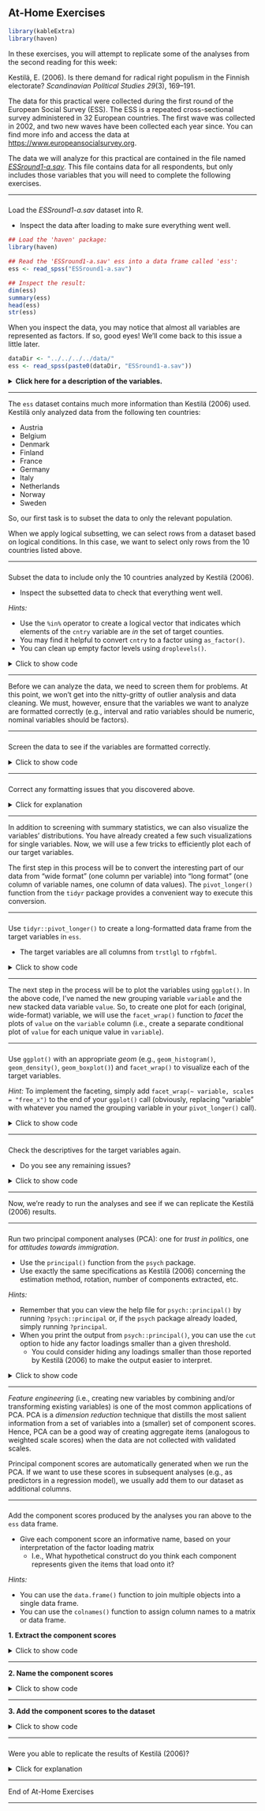 ## At-Home Exercises

```{r, include = FALSE}
library(kableExtra)
library(haven)
```

In these exercises, you will attempt to replicate some of the analyses from the 
second reading for this week:

Kestilä, E. (2006). Is there demand for radical right populism in the Finnish 
electorate? *Scandinavian Political Studies 29*(3), 169--191. 
 
The data for this practical were collected during the first round of the 
European Social Survey (ESS). The ESS is a repeated cross-sectional survey
administered in 32 European countries. The first wave was collected in 2002, and 
two new waves have been collected each year since. You can find more info and 
access the data at <https://www.europeansocialsurvey.org>. 

The data we will analyze for this practical are contained in the file named 
[*ESSround1-a.sav*][ess_a]. This file contains data for all respondents, but
only includes those variables that you will need to complete the following
exercises. 

---

###

Load the *ESSround1-a.sav* dataset into R.

- Inspect the data after loading to make sure everything went well.

```{r, eval = FALSE}
## Load the 'haven' package:
library(haven)

## Read the 'ESSround1-a.sav' ess into a data frame called 'ess': 
ess <- read_spss("ESSround1-a.sav")

## Inspect the result:
dim(ess)
summary(ess)
head(ess)
str(ess)
```

When you inspect the data, you may notice that almost all variables are 
represented as factors. If so, good eyes! We'll come back to this issue a 
little later.

```{r, echo = FALSE}
dataDir <- "../../../../data/"
ess <- read_spss(paste0(dataDir, "ESSround1-a.sav"))
```

<details>
  <summary><b>Click here for a description of the variables.</b></summary>

```{r, results = "asis", echo = FALSE}
desc <- c(
  "Title of dataset",
  "ESS round",
  "Edition",
  "Production date",
  "Country",
  "Respondent's identification number",
  "Trust in the legal system",
  "Trust in the police",
  "Trust in the United Nations",
  "Trust in the European Parliament",
  "Trust in country's parliament",
  "State of health services in country nowadays",
  "State of education in country nowadays",
  "How satisfied with present state of economy in country",
  "How satisfied with the national government",
  "How satisfied with the way democracy works in country",
  "Politicians interested in votes rather than peoples opinions",
  "Politicians in general care what people like respondent think",
  "Trust in politicians",
  "Allow many/few immigrants of same race/ethnic group as majority",
  "Allow many/few immigrants of different race/ethnic group from majority",
  "Allow many/few immigrants from richer countries in Europe",
  "Allow many/few immigrants from poorer countries in Europe",
  "Allow many/few immigrants from richer countries outside Europe",
  "Allow many/few immigrants from poorer countries outside Europe",
  "Qualification for immigration: christian background",
  "Qualification for immigration: be white",
  "Average wages/salaries generally brought down by immigrants",
  "Immigrants harm economic prospects of the poor more than the rich",
  "Immigrants take jobs away in country or create new jobs",
  "Taxes and services: immigrants take out more than they put in or less",
  "Immigration bad or good for country's economy",
  "Country's cultural life undermined or enriched by immigrants",
  "Immigrants make country worse or better place to live",
  "Immigrants make country's crime problems worse or better",
  "Richer countries should be responsible for accepting people from poorer countries",
  "Better for a country if almost everyone share customs and traditions",
  "Better for a country if a variety of different religions",
  "Country has more than its fair share of people applying refugee status",
  "People applying refugee status allowed to work while cases considered",
  "Government should be generous judging applications for refugee status",
  "Most refugee applicants not in real fear of persecution own countries",
  "Financial support to refugee applicants while cases considered",
  "Granted refugees should be entitled to bring close family members",
  "Gender",
  "Year of birth",
  "Highest level of education",
  "Years of full-time education completed",
  "How interested in politics",
  "Placement on left right scale"
  )

data.frame(Variable = names(ess), Description = desc) %>%
  kable() %>%
  kable_styling(bootstrap_options = c("striped", "hover"))
```

</details>

---

The `ess` dataset contains much more information than Kestilä (2006) used. 
Kestilä only analyzed data from the following ten countries:

- Austria
- Belgium
- Denmark
- Finland
- France
- Germany
- Italy
- Netherlands
- Norway
- Sweden

So, our first task is to subset the data to only the relevant population.  

When we apply logical subsetting, we can select rows from a dataset based on
logical conditions. In this case, we want to select only rows from the 10
countries listed above.

---

###

Subset the data to include only the 10 countries analyzed by Kestilä (2006).

- Inspect the subsetted data to check that everything went well.

*Hints:*

- Use the `%in%` operator to create a logical vector that indicates which
  elements of the `cntry` variable are *in* the set of target counties.
- You may find it helpful to convert `cntry` to a factor using `as_factor()`.
- You can clean up empty factor levels using `droplevels()`.

<details>
  <summary>Click to show code</summary>

```{r, echo = TRUE}
library(dplyr)

## Create a character vector naming the target countries:
targets <- c("Austria", 
             "Belgium", 
             "Denmark", 
             "Finland", 
             "France", 
             "Germany", 
             "Italy", 
             "Netherlands", 
             "Norway", 
             "Sweden")

## Select only those rows that come from a target country:
ess <- ess %>%
  mutate(cntry = as_factor(cntry)) %>% # Convert cntry to a factor
  filter(cntry %in% targets) %>%       # Subset rows
  mutate(cntry = droplevels(cntry))    # Drop empty factor levels

## Inspect the result:
dim(ess)
table(ess$cntry)
```

</details>

---

Before we can analyze the data, we need to screen them for problems. At this 
point, we won't get into the nitty-gritty of outlier analysis and data
cleaning. We must, however, ensure that the variables we want to analyze are 
formatted correctly (e.g., interval and ratio variables should be numeric, 
nominal variables should be factors).

---

###

Screen the data to see if the variables are formatted correctly.

<details>
  <summary>Click to show code</summary>

```{r, echo = TRUE}
library(tidySEM)

## Check the data structure:
str(ess)

## Compute descriptive statistics:
descriptives(ess)
```

  <details>
    <summary>Click for explanation</summary>

One thing you might notice when inspecting the `ess` data is that all the 
scale variables are stored as *labelled vectors*. When loading SPSS data, 
**haven** will use these labelled vectors to preserve the metadata associated 
with SPSS scale variables (i.e., variable labels and value labels).

While it's good to have this metadata available, we want to analyze these items
as numeric variables, so the value labels are only going to make our lives 
harder. Thankfully, the **labelled** package contains many routines for 
manipulating labelled vectors.

We can use the `labelled::remove_val_labels()` function to strip the value
labels and convert all of the labelled vectors to numeric vectors.

  </details>

</details>

---

###

Correct any formatting issues that you discovered above.

<details>
  <summary>Click for explanation</summary>

In keeping with common practice, we will treat ordinal Likert-type rating scales
with five or more levels as continuous. Since some R routines will treat labelled
vectors as discrete variables, we can make things easier for ourselves by 
converting all the labelled vectors in our data to numeric vectors.

As noted above, we can easily accomplish this goal with the `remove_val_labels()`
function from the **labelled** package.

```{r}
## If necessary, install the labelled package:
# install.packages("labelled", repos = "https://cloud.r-project.org")

## Load the labelled package:
library(labelled)

## Strip the value labels:
ess <- remove_val_labels(ess)

## Check the effects:
str(ess)
descriptives(ess)
```

Note that the variables are now simple numeric vectors, but the variable labels
have been retained as column attributes (which is probably useful). If we want
to completely nuke the labelling information, we can use the 
`labelled::remove_labels()` function to do so.

</details>

---

In addition to screening with summary statistics, we can also visualize the
variables' distributions. You have already created a few such visualizations 
for single variables. Now, we will use a few tricks to efficiently plot each
of our target variables.

The first step in this process will be to convert the interesting part of our 
data from "wide format" (one column per variable) into "long format" (one column 
of variable names, one column of data values). The `pivot_longer()` function 
from the `tidyr` package provides a convenient way to execute this conversion.

---

###

Use `tidyr::pivot_longer()` to create a long-formatted data frame from the 
target variables in `ess`.

- The target variables are all columns from `trstlgl` to `rfgbfml`.

<details>
  <summary>Click to show code</summary>

```{r}
## Load the tidyr package:
library(tidyr)

## Convert the target variables into a long-formatted data frame:
ess_plot <- pivot_longer(ess,
                         cols = trstlgl:rfgbfml, # Which columns to convert
                         names_to = "variable",  # Name for the new grouping variable
                         values_to = "value")    # Name for the column of stacked values
```

</details>

---

The next step in the process will be to plot the variables using `ggplot()`. In
the above code, I've named the new grouping variable `variable` and the new
stacked data variable `value`. So, to create one plot for each (original,
wide-format) variable, we will use the `facet_wrap()` function to 
*facet* the plots of `value` on the `variable` column (i.e., create a separate
conditional plot of `value` for each unique value in `variable`).

---

###

Use `ggplot()` with an appropriate *geom* (e.g., `geom_histogram()`, 
`geom_density()`, `geom_boxplot()`) and `facet_wrap()` to visualize each of the 
target variables. 

*Hint:* To implement the faceting, simply add 
`facet_wrap(~ variable, scales = "free_x")` to the end of your `ggplot()` call
(obviously, replacing "variable" with whatever you named the grouping variable
in your `pivot_longer()` call).

<details>
  <summary>Click to show code</summary>

```{r}
library(ggplot2)

ggplot(ess_plot, aes(x = value)) + 
  geom_histogram() +                        # Create a histogram
  facet_wrap(~ variable, scales = "free_x") # Facet on 'variable'
```

  <details>
    <summary>Click for explanation</summary>
    
  Notice that the variables are actually discrete (i.e., each variable takes
  only a few integer values). However, most variables look relatively normal
  despite being categorical. So, we'll bend the rules a bit and analyze these
  variables as continuous.
  
  </details>

</details>

---

###

Check the descriptives for the target variables again. 

- Do you see any remaining issues?

<details>
  <summary>Click to show code</summary>
  
```{r}
select(ess, trstlgl:rfgbfml) %>% descriptives()
```

  <details>
    <summary>Click for explanation</summary>
  
  The variables `qfimchr` and `qfimwht` both contain values that fall outside the expected
  range for our survey responses: 77, 88, and 99. In SPSS, these were labeled as "Refusal"
  "Don't know" and "No answer" respectively, and would not have contributed to the
  analysis. 

  Here, we need to tell R that these values should be considered missing, or `NA`.
  Otherwise they will contribute the numeric value to the analysis, as though someone had
  provided an answer of 77 on a 10-point scale.

```{r}
ess <- ess %>%
  mutate(across(c(qfimchr, qfimwht), na_if, 77)) %>% 
  mutate(across(c(qfimchr, qfimwht), na_if, 88)) %>%
  mutate(across(c(qfimchr, qfimwht), na_if, 99))
```

</details>

</details>

---

Now, we're ready to run the analyses and see if we can replicate the Kestilä 
(2006) results. 

---

### {#run_pca}

Run two principal component analyses (PCA): one for *trust in politics*, one for 
*attitudes towards immigration*.

- Use the `principal()` function from the `psych` package.
- Use exactly the same specifications as Kestilä (2006) concerning the estimation 
method, rotation, number of components extracted, etc. 

*Hints:* 

- Remember that you can view the help file for `psych::principal()` by running 
`?psych::principal` or, if the `psych` package already loaded, simply running 
`?principal`.
- When you print the output from `psych::principal()`, you can use the `cut` 
option to hide any factor loadings smaller than a given threshold. 
    - You could consider hiding any loadings smaller than those reported by 
    Kestilä (2006) to make the output easier to interpret.


<details>
  <summary>Click to show code</summary>

#### Trust in politics {-}

Kestilä extracted three components with VARIMAX rotation. 

```{r}
## Load the psych package:
library(psych)

## Run the PCA:
pca_trust <- select(ess, trstlgl:impcntr) %>% 
  principal(nfactors = 3, rotate = "varimax")

## Print the results:
print(pca_trust, cut = 0.3, digits = 3)
```

---

#### Attitudes toward immigration {-}

Kestilä extracted five components with VARIMAX rotation.

```{r}
pca_att <- select(ess, imsmetn:rfgbfml) %>%
  principal(nfactors = 5, rotate = "varimax")

print(pca_att, cut = 0.3, digits = 3)
```

</details>

---

*Feature engineering* (i.e., creating new variables by combining and/or 
transforming existing variables) is one of the most common applications of PCA.
PCA is a *dimension reduction* technique that distills the most salient 
information from a set of variables into a (smaller) set of component scores. 
Hence, PCA can be a good way of creating aggregate items (analogous to weighted 
scale scores) when the data are not collected with validated scales.

Principal component scores are automatically generated when we run the PCA. If 
we want to use these scores in subsequent analyses (e.g., as predictors in a 
regression model), we usually add them to our dataset as additional columns.

---

### {#pcScores}

Add the component scores produced by the analyses you ran above to 
the `ess` data frame. 

- Give each component score an informative name, based on your interpretation 
of the factor loading matrix 
    - I.e., What hypothetical construct do you think each component represents 
    given the items that load onto it? 

*Hints:*

- You can use the `data.frame()` function to join multiple objects into a single 
data frame.
- You can use the `colnames()` function to assign column names to a matrix or 
data frame.

**1. Extract the component scores**

<details>
  <summary>Click to show code</summary>

```{r}
## Save the component scores in stand-alone matrices: 
trust_scores <- pca_trust$scores
att_scores <- pca_att$scores

## Inspect the result:
head(trust_scores)
summary(trust_scores)
head(att_scores)
summary(att_scores)
```

  <details>
    <summary>Click for explanation </summary>

  The object produced by `psych::principal()` is simply list, and the component
  scores are already stored therein. So, to extract the component scores, we
  simply use the `$` operator to extract them.  

  </details>

</details>

---

**2. Name the component scores**

<details>
  <summary>Click to show code</summary>
  
```{r}
## Check names (note the order):
colnames(trust_scores)
colnames(att_scores)

## Give informative names:
colnames(trust_scores) <- c("Trust_Institutions", 
                            "Satisfaction", "
                            Trust_Politicians")
colnames(att_scores) <- c("Quantity", 
                          "Effects", 
                          "Refugees", 
                          "Diversity", 
                          "Economic")
```

</details>

---

**3. Add the component scores to the dataset**

<details>
  <summary>Click to show code</summary>

```{r}
# Add the component scores to the 'ess' data:
ess <- data.frame(ess, trust_scores, att_scores)
```

</details>

---

###

Were you able to replicate the results of Kestilä (2006)? 

<details>
  <summary>Click for explanation</summary>
  
Yes, more-or-less. Although the exact estimates differ somewhat, the general 
pattern of factor loadings in Kestilä (2006) matches what we found here.

</details>

---

End of At-Home Exercises

---

[ess_a]: https://surfdrive.surf.nl/files/index.php/s/nBQr1jnl8cwQLor/download
